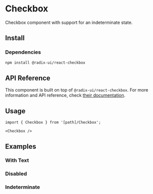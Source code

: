 
# Checkbox

Checkbox component with support for an indeterminate state.

<PreviewBox>
  <Checkbox />
</PreviewBox>

## Install

<FileCode path="components/foundations/Checkbox" />

### Dependencies

```bash copy
npm install @radix-ui/react-checkbox
```

## API Reference

This component is built on top of `@radix-ui/react-checkbox`. For more information and API reference, check [their documentation](https://www.radix-ui.com/primitives/docs/components/checkbox#root).

## Usage

```tsx copy
import { Checkbox } from '[path]/Checkbox';
```

```tsx copy
<Checkbox />
```

## Examples

### With Text

<ComponentPreview path="components/foundations/Checkbox/examples/CheckboxWithText" />

### Disabled

<ComponentPreview path="components/foundations/Checkbox/examples/CheckboxDisabled" />

### Indeterminate

<ComponentPreview path="components/foundations/Checkbox/examples/CheckboxIndeterminate" />
